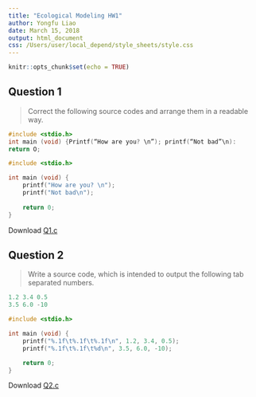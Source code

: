 ```yaml
---
title: "Ecological Modeling HW1"
author: Yongfu Liao
date: March 15, 2018
output: html_document
css: /Users/user/local_depend/style_sheets/style.css
---
```


```r
knitr::opts_chunk$set(echo = TRUE)
```


## Question 1

> Correct the following source codes and arrange them in a readable way.

```c
#include <stdio.h>
int main (void) {Printf(“How are you? \n”); printf(“Not bad”\n):
return O;
```

```c
#include <stdio.h>

int main (void) {
	printf("How are you? \n"); 
	printf("Not bad\n");
	
	return 0;
}
```
Download [Q1.c](https://minhaskamal.github.io/DownGit/#/home?url=https://github.com/liao961120/local_depend/blob/master/1062_class/eco_model/HW/C2/Q1.c){target="_blank"}



## Question 2

> Write a source code, which is intended to output the following tab
separated numbers.

```c
1.2 3.4 0.5
3.5 6.0 -10
```

```c
#include <stdio.h>

int main (void) {
	printf("%.1f\t%.1f\t%.1f\n", 1.2, 3.4, 0.5);
	printf("%.1f\t%.1f\t%d\n", 3.5, 6.0, -10);

	return 0;
}
```
Download [Q2.c](https://minhaskamal.github.io/DownGit/#/home?url=https://github.com/liao961120/local_depend/blob/master/1062_class/eco_model/HW/C2/Q2.c){target="_blank"}

